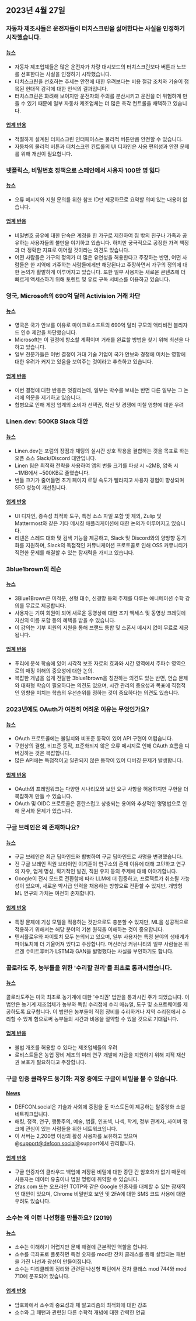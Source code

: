 

<CallToAction />

<Steps>

## 2023년 4월 27일

### 자동차 제조사들은 운전자들이 터치스크린을 싫어한다는 사실을 인정하기 시작했습니다.

#### [뉴스](https://slate.com/business/2023/04/cars-buttons-touchscreens-vw-porsche-nissan-hyundai.html)

- 자동차 제조업체들은 많은 운전자가 차량 대시보드의 터치스크린보다 버튼과 노브를 선호한다는 사실을 인정하기 시작했습니다.
- 터치스크린을 선호하는 추세는 안전에 대한 우려보다는 비용 절감 조치와 기술이 접목된 현대적 감각에 대한 인식의 결과입니다.
- 터치스크린은 화려해 보이지만 운전자의 주의를 분산시키고 운전을 더 위험하게 만들 수 있기 때문에 일부 자동차 제조업체는 더 많은 촉각 컨트롤을 채택하고 있습니다.

#### [업계 반응](http://news.ycombinator.com/item?id=35720865)

- 적절하게 설계된 터치스크린 인터페이스는 물리적 버튼만큼 안전할 수 있습니다.
- 자동차의 물리적 버튼과 터치스크린 컨트롤의 UI 디자인은 사용 편의성과 안전 문제를 위해 개선이 필요합니다.

### 넷플릭스, 비밀번호 정책으로 스페인에서 사용자 100만 명 잃다

#### [뉴스](https://www.bloomberg.com/news/articles/2023-04-25/netflix-loses-1-million-users-in-spain-over-password-policing)

- 오류 메시지와 지원 문의를 위한 참조 ID만 제공하므로 요약할 의미 있는 내용이 없습니다.

#### [업계 반응](http://news.ycombinator.com/item?id=35710269)

- 비밀번호 공유에 대한 단속은 계정을 한 가구로 제한하여 집 밖의 친구나 가족과 공유하는 사용자들의 불만을 야기하고 있습니다. 하지만 궁극적으로 공정한 가격 책정과 더 정확한 지표로 이어질 것이라는 의견도 있습니다.
- 어떤 사람들은 가구의 정의가 더 많은 유연성을 허용한다고 주장하는 반면, 어떤 사람들은 한 지역에 거주하는 사람들에게만 해당된다고 주장하면서 가구의 정의에 대한 논의가 활발하게 이루어지고 있습니다. 또한 일부 사용자는 새로운 콘텐츠에 더 빠르게 액세스하기 위해 토렌트 및 유료 구독 서비스를 이용하고 있습니다.

### 영국, Microsoft의 690억 달러 Activision 거래 차단

#### [뉴스](https://www.bloomberg.com/news/articles/2023-04-26/microsoft-s-69-billion-activision-deal-blocked-by-uk-watchdog)

- 영국은 국가 안보를 이유로 마이크로소프트의 690억 달러 규모의 액티비전 블리자드 인수 제안을 차단했습니다.
- Microsoft는 이 결정에 항소할 계획이며 거래를 완료할 방법을 찾기 위해 최선을 다하고 있습니다.
- 일부 전문가들은 이번 결정이 거대 기술 기업이 국가 안보와 경쟁에 미치는 영향에 대한 우려가 커지고 있음을 보여주는 것이라고 추측하고 있습니다.

#### [업계 반응](http://news.ycombinator.com/item?id=35711968)

- 이번 결정에 대한 반응은 엇갈리는데, 일부는 박수를 보내는 반면 다른 일부는 그 논리에 의문을 제기하고 있습니다.
- 합병으로 인해 게임 업계의 소비자 선택권, 혁신 및 경쟁에 미칠 영향에 대한 우려

### Linen.dev: 500KB Slack 대안

#### [뉴스](https://www.linen.dev/s/linen/t/10511167/linen-dev-the-500kb-slack-alternative)

- Linen.dev는 포럼의 장점과 채팅의 실시간 상호 작용을 결합하는 것을 목표로 하는 오픈 소스 Slack/Discord 대안입니다.
- Linen 팀은 최적화 전략을 사용하여 앱의 번들 크기를 파싱 시 ~2MB, 압축 시 ~1MB에서 ~500KB로 줄였습니다.
- 번들 크기가 줄어들면 초기 페이지 로딩 속도가 빨라지고 사용자 경험이 향상되며 SEO 성능이 개선됩니다.

#### [업계 반응](http://news.ycombinator.com/item?id=35718417)

- UI 디자인, 종속성 최적화 도구, 특정 소스 파일 포함 및 제외, Zulip 및 Mattermost와 같은 기타 메시징 애플리케이션에 대한 논의가 이루어지고 있습니다.
- 리넨은 스레드 대화 및 검색 기능을 제공하고, Slack 및 Discord와의 양방향 동기화를 지원하며, Slack의 독점적인 커뮤니케이션 프로토콜로 인해 OSS 커뮤니티가 직면한 문제를 해결할 수 있는 잠재력을 가지고 있습니다.

### 3blue1brown의 레슨

#### [뉴스](https://www.3blue1brown.com/)

- 3Blue1Brown은 미적분, 선형 대수, 신경망 등의 주제를 다루는 애니메이션 수학 강의를 무료로 제공합니다.
- 사용자는 기여 회원이 되어 새로운 동영상에 대한 조기 액세스 및 동영상 크레딧에 자신의 이름 포함 등의 혜택을 받을 수 있습니다.
- 이 강의는 기부 회원의 지원을 통해 브랜드 통합 및 스폰서 메시지 없이 무료로 제공됩니다.

#### [업계 반응](http://news.ycombinator.com/item?id=35714228)

- 푸리에 분석 학습에 있어 시각적 보조 자료의 효과와 시간 영역에서 주파수 영역으로의 매핑 이해의 중요성에 대한 논의.
- 복잡한 개념을 쉽게 전달한 3blue1brown을 칭찬하는 의견도 있는 반면, 연습 문제와 대화형 학습이 필요하다는 의견도 있으며, 시간 관리의 중요성과 목표에 직접적인 영향을 미치는 학습의 우선순위를 정하는 것이 중요하다는 의견도 있습니다.

### 2023년에도 OAuth가 여전히 어려운 이유는 무엇인가요?

#### [뉴스](https://www.nango.dev/blog/why-is-oauth-still-hard)

- OAuth 프로토콜에는 불일치와 비표준 동작이 있어 API 구현이 어렵습니다.
- 구현상의 결함, 비표준 동작, 표준화되지 않은 오류 메시지로 인해 OAuth 흐름을 디버깅하는 것은 복잡합니다.
- 많은 API에는 독점적이고 일관되지 않은 동작이 있어 디버깅 문제가 발생합니다.

#### [업계 반응](http://news.ycombinator.com/item?id=35713518)

- OAuth의 프레임워크는 다양한 시나리오와 보안 요구 사항을 허용하지만 구현을 더 복잡하게 만들 수 있습니다.
- OAuth 및 OIDC 프로토콜은 혼란스럽고 상충되는 용어와 추상적인 명명법으로 인해 문서화 문제가 있습니다.

### 구글 브레인은 왜 존재하나요?

#### [뉴스](https://www.moderndescartes.com/essays/why_brain/)

- 구글 브레인은 최근 딥마인드와 합병하여 구글 딥마인드로 사명을 변경했습니다.
- 전 구글 브레인 직원 브라이언 이기훈이 연구소의 존재 이유에 대해 고민하고 연구의 자유, 업계 명성, 획기적인 발견, 직원 유지 등의 주제에 대해 이야기합니다.
- Google이 전시 모드로 전환함에 따라 LLM에 더 집중하고, 프로젝트가 취소될 가능성이 있으며, 새로운 박사급 인력을 채용하는 방향으로 전환할 수 있지만, 개방형 ML 연구의 가치는 여전히 존재합니다.

#### [업계 반응](http://news.ycombinator.com/item?id=35716216)

- 특정 문제에 기성 모델을 적용하는 것만으로도 충분할 수 있지만, ML을 성공적으로 적용하기 위해서는 해당 분야의 기본 원칙을 이해하는 것이 중요합니다.
- 텐서플로우와 파이토치 모두 논의되고 있으며, 일부 사용자는 특정 분야의 생태계가 파이토치에 더 기울어져 있다고 주장합니다. 머신러닝 커뮤니티의 일부 사람들은 위르겐 슈미트후버가 LSTM과 GAN을 발명했다는 사실을 부인하기도 합니다.

### 콜로라도 주, 농부들을 위한 '수리할 권리'를 최초로 통과시켰습니다.

#### [뉴스](https://www.wivb.com/news/colorado-becomes-1st-to-pass-right-to-repair-for-farmers/)

콜로라도주는 미국 최초로 농기계에 대한 '수리권' 법안을 통과시킨 주가 되었습니다.
이 법안은 농기계 제조업체가 농부와 독립 수리점에 수리 매뉴얼, 도구 및 소프트웨어를 제공하도록 요구합니다.
이 법안은 농부들이 직접 장비를 수리하거나 지역 수리점에서 수리할 수 있게 함으로써 농부들의 시간과 비용을 절약할 수 있을 것으로 기대됩니다.

#### [업계 반응](http://news.ycombinator.com/item?id=35714294)

- 불법 개조를 허용할 수 있다는 제조업체들의 우려
- 로비스트들은 농업 장비 제조의 미래 연구 개발에 자금을 지원하기 위해 지적 재산권 보호가 필요하다고 주장합니다.

### 구글 인증 클라우드 동기화: 저장 중에도 구글이 비밀을 볼 수 있습니다.

#### [News](https://defcon.social/@mysk/110262313275622023)

- DEFCON.social은 기술과 사회에 중점을 둔 마스토돈이 제공하는 탈중앙화 소셜 네트워크입니다.
- 해킹, 정책, 연구, 행동주의, 예술, 법률, 인포섹, 나섹, 학계, 정부 관계자, 사이버 펑크에 관심이 있는 사람들을 위한 네트워크입니다.
- 이 서버는 2,200명 이상의 활성 사용자를 보유하고 있으며 @support@defcon.social@support에서 관리합니다.

#### [업계 반응](http://news.ycombinator.com/item?id=35708869)

- 구글 인증자의 클라우드 백업에 저장된 비밀에 대한 종단 간 암호화가 없기 때문에 사용자는 데이터 유출이나 법원 명령에 취약할 수 있습니다.
- 2fas.com 또는 오프라인 TOTP와 같은 Google 인증자를 대체할 수 있는 잠재적인 대안이 있으며, Chrome 비밀번호 보안 및 2FA에 대한 SMS 코드 사용에 대한 우려도 있습니다.

### 소수는 왜 이런 나선형을 만들까요? (2019)

#### [뉴스](https://www.3blue1brown.com/lessons/prime-spirals)

- 소수는 이해하기 어렵지만 문제 해결에 근본적인 역할을 합니다.
- 소수를 극좌표로 플롯하면 특정 숫자를 mod한 잔차 클래스를 통해 설명되는 패턴을 가진 나선과 광선이 만들어집니다.
- 소수는 디리클레의 정리와 관련된 나선형 패턴에서 잔차 클래스 mod 744와 mod 710에 분포되어 있습니다.

#### [업계 반응](http://news.ycombinator.com/item?id=35708359)

- 암호화에서 소수의 중요성과 체 알고리즘의 최적화에 대한 강조
- 소수와 그 패턴과 관련된 다른 수학적 개념에 대한 간략한 언급

</Steps>